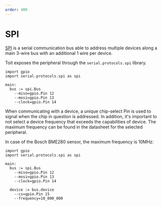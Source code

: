 ```yaml
---
order: 400
---
```


# SPI

[SPI](https://en.wikipedia.org/wiki/Serial_Peripheral_Interface) is a serial communication bus able to address multiple devices along a main 3-wire bus with an additional 1 wire per device.

Toit exposes the peripheral through the `serial.protocols.spi` library.

```
import gpio
import serial.protocols.spi as spi

main:
  bus := spi.Bus
    --miso=gpio.Pin 12
    --mosi=gpio.Pin 13
    --clock=gpio.Pin 14
```

When communicating with a device, a unique chip-select Pin is used to signal when the chip in question is addressed. In addition, it's important to not select a device frequency that exceeds the capabilities of device. The maximum frequency can be found in the datasheet for the selected peripheral.

In case of the Bosch BME280 sensor, the maximum frequency is 10MHz:

```
import gpio
import serial.protocols.spi as spi

main:
  bus := spi.Bus
    --miso=gpio.Pin 12
    --mosi=gpio.Pin 13
    --clock=gpio.Pin 14

  device := bus.device
    --cs=gpio.Pin 15
    --frequency=10_000_000
```
